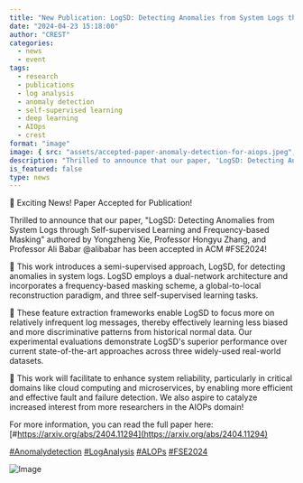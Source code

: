 ```yaml
---
title: "New Publication: LogSD: Detecting Anomalies from System Logs through Self-supervised Learning and Frequency-based Masking"
date: "2024-04-23 15:18:00"
author: "CREST"
categories:
  - news
  - event
tags:
  - research
  - publications
  - log analysis
  - anomaly detection
  - self-supervised learning
  - deep learning
  - AIOps
  - crest
format: "image"
image: { src: "assets/accepted-paper-anomaly-detection-for-aiops.jpeg", alt: "accepted paper" }
description: "Thrilled to announce that our paper, 'LogSD: Detecting Anomalies from System Logs through Self-supervised Learning and Frequency-based Masking' authored by Yongzheng Xie, Professor Hongyu Zhang, and Professor Ali Babar has been accepted in ACM FSE2024"
is_featured: false
type: news
---
```


🚀 Exciting News! Paper Accepted for Publication!

Thrilled to announce that our paper, "LogSD: Detecting Anomalies from System Logs through Self-supervised Learning and Frequency-based Masking" authored by Yongzheng Xie, Professor Hongyu Zhang, and Professor Ali Babar 
@alibabar
  has been accepted in ACM #FSE2024!

🔎 This work introduces a semi-supervised approach, LogSD, for detecting anomalies in system logs. LogSD employs a dual-network architecture and incorporates a frequency-based masking scheme, a global-to-local reconstruction paradigm, and three self-supervised learning tasks.

🎯 These feature extraction frameworks enable LogSD to focus more on relatively infrequent log messages, thereby effectively learning less biased and more discriminative patterns from historical normal data. Our experimental evaluations demonstrate LogSD's superior performance over current state-of-the-art approaches across three widely-used real-world datasets.

🚩 This work will facilitate to enhance system reliability, particularly in critical domains like cloud computing and microservices, by enabling more efficient and effective fault and failure detection. We also aspire to catalyze increased interest from more researchers in the AIOPs domain!

For more information, you can read the full paper here: [#https://arxiv.org/abs/2404.11294](https://arxiv.org/abs/2404.11294)


[#Anomalydetection](https://twitter.com/hashtag/Anomalydetection?src=hashtag_click)
[#LogAnalysis](https://twitter.com/hashtag/LogAnalysis?src=hashtag_click)
[#ALOPs](https://twitter.com/hashtag/ALOPs?src=hashtag_click)
[#FSE2024](https://twitter.com/hashtag/FSE2024?src=hashtag_click)  

![Image](assets/accepted-paper-anomaly-detection-for-aiops.jpeg "Accepted Paper")